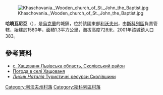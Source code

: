 [[Image:Khaschovania._Wooden_church_of_St._John_the_Baptist.jpg|right]]

{{coord|48|45|28|N|23|23|54|E|scale:100000|display=title}}

'''哈曉瓦尼亞'''（{{lang-uk|Хащованя}}），是[[烏克蘭|烏克蘭]]的城鎮，位於該國東部[[利沃夫州|利沃夫州]]，由[[斯科列區|斯科列區]]負責管轄，始建於1580年，面積1.3平方公里，海拔高度728米，2001年該城鎮人口383。

==參考資料==
*[http://w1.c1.rada.gov.ua/pls/z7502/A005?rdat1=31.12.2010&rf7571=20898 с. Хащованя Львівська область, Сколівський район]{{dead link|date=2017年12月 |bot=InternetArchiveBot |fix-attempted=yes }}
* [http://weather.in.ua/ua/l'vovskaja/27279 Погода в селі Хащованя]{{Wayback|url=http://weather.in.ua/ua/l'vovskaja/27279 |date=20160305101550 }}
* [http://ena.lp.edu.ua:8080/bitstream/ntb/16881/1/5-Lysyk-70-83.pdf ''Лисик Наталія'' Туристичні ресурси Сколівщини]{{Wayback|url=http://ena.lp.edu.ua:8080/bitstream/ntb/16881/1/5-Lysyk-70-83.pdf |date=20131023060753 }}

[[Category:利沃夫州村落|Category:利沃夫州村落]]
[[Category:斯科列區村落|Category:斯科列區村落]]


{{Lviv-geo-stub}}